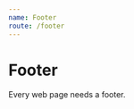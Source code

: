 ```yaml
---
name: Footer
route: /footer
---
```



# Footer

Every web page needs a footer.

<PropsTable of={Footer} />

<Playground>
  <Footer
    style={css`
              background-color: #0B5FFF;
              color: #FFF;
              `}
    githubLink={'https://dailybruin.com/'}
    developers={['Nathan Smith', 'Michael Zhang', 'Dustin Newman']}
  />
</Playground>
